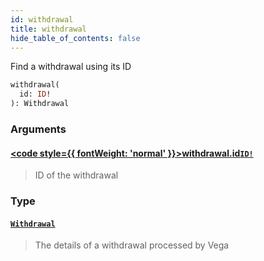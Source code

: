 ```yaml
---
id: withdrawal
title: withdrawal
hide_table_of_contents: false
---
```








Find a withdrawal using its ID

```graphql
withdrawal(
  id: ID!
): Withdrawal
```


### Arguments

#### [<code style={{ fontWeight: 'normal' }}>withdrawal.<b>id</b></code>](#)<Bullet />[`ID!`](/docs/testnet/graphql/scalars/id) <Badge class="secondary" text="non-null"/> <Badge class="secondary" text="scalar"/>
> ID of the withdrawal
> 

### Type

#### [`Withdrawal`](/docs/testnet/graphql/objects/withdrawal) <Badge class="secondary" text="object"/>
> The details of a withdrawal processed by Vega
> 





